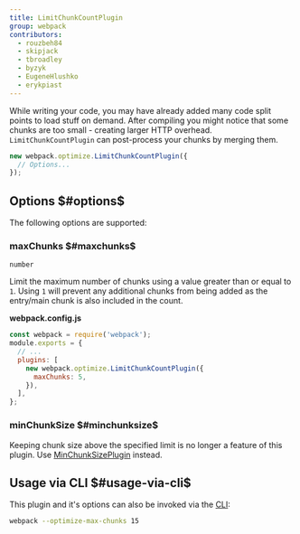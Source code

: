 ```yaml
---
title: LimitChunkCountPlugin
group: webpack
contributors:
  - rouzbeh84
  - skipjack
  - tbroadley
  - byzyk
  - EugeneHlushko
  - erykpiast
---
```


While writing your code, you may have already added many code split points to load stuff on demand. After compiling you might notice that some chunks are too small - creating larger HTTP overhead. `LimitChunkCountPlugin` can post-process your chunks by merging them.

```js
new webpack.optimize.LimitChunkCountPlugin({
  // Options...
});
```

## Options $#options$

The following options are supported:

### maxChunks $#maxchunks$

`number`

Limit the maximum number of chunks using a value greater than or equal to `1`. Using `1` will prevent any additional chunks from being added as the entry/main chunk is also included in the count.

**webpack.config.js**

```javascript
const webpack = require('webpack');
module.exports = {
  // ...
  plugins: [
    new webpack.optimize.LimitChunkCountPlugin({
      maxChunks: 5,
    }),
  ],
};
```

### minChunkSize $#minchunksize$

Keeping chunk size above the specified limit is no longer a feature of this plugin. Use [MinChunkSizePlugin](/plugins/min-chunk-size-plugin) instead.

## Usage via CLI $#usage-via-cli$

This plugin and it's options can also be invoked via the [CLI](/api/cli/):

```bash
webpack --optimize-max-chunks 15
```
